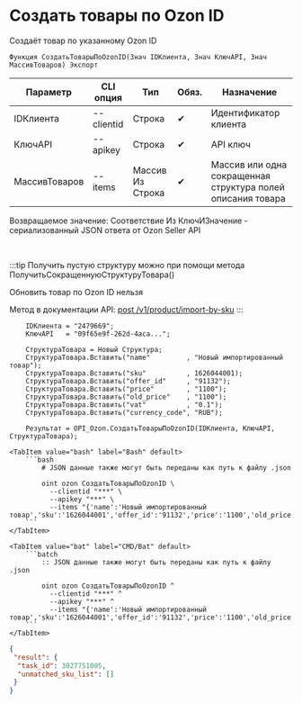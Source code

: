 ﻿---
sidebar_position: 7
description: Создать товары по Ozon ID и другие функции для работы с Ozon в Открытом пакете интеграций - бесплатной open-source библиотеке интеграций для 1С:Предприятие 8, OneScript и CLI
keywords: [1C, 1С, 1С:Предприятие, 1С:Предприятие 8.3, API, Интеграция, Сервисы, Обмен, OneScript, CLI, Ozon]
---


# Создать товары по Ozon ID
 Создаёт товар по указанному Ozon ID



`Функция СоздатьТоварыПоOzonID(Знач IDКлиента, Знач КлючAPI, Знач МассивТоваров) Экспорт`

  | Параметр | CLI опция | Тип | Обяз. | Назначение |
  |-|-|-|-|-|
  | IDКлиента | --clientid | Строка | &#x2714; | Идентификатор клиента |
  | КлючAPI | --apikey | Строка | &#x2714; | API ключ |
  | МассивТоваров | --items | Массив Из Строка | &#x2714; | Массив или одна сокращенная структура полей описания товара |

  
  Возвращаемое значение:   Соответствие Из КлючИЗначение - сериализованный JSON ответа от Ozon Seller API

<br/>

:::tip
Получить пустую структуру можно при помощи метода ПолучитьСокращеннуюСтруктуруТовара()

Обновить товар по Ozon ID нельзя

Метод в документации API: [post /v1/product/import-by-sku](https://docs.ozon.ru/api/seller/#operation/ProductAPI_ImportProductsBySKU)
:::
<br/>


```bsl title="Пример использования для 1С:Предприятие/OneScript"
    IDКлиента = "2479669";
    КлючAPI   = "09f65e9f-262d-4aca...";

    СтруктураТовара = Новый Структура;
    СтруктураТовара.Вставить("name"         , "Новый импортированный товар");
    СтруктураТовара.Вставить("sku"          , 1626044001);
    СтруктураТовара.Вставить("offer_id"     , "91132");
    СтруктураТовара.Вставить("price"        , "1100");
    СтруктураТовара.Вставить("old_price"    , "1100");
    СтруктураТовара.Вставить("vat"          , "0.1");
    СтруктураТовара.Вставить("currency_code", "RUB");

    Результат = OPI_Ozon.СоздатьТоварыПоOzonID(IDКлиента, КлючAPI, СтруктураТовара);
```
    

 <Tabs>
  
    <TabItem value="bash" label="Bash" default>
        ```bash
            # JSON данные также могут быть переданы как путь к файлу .json
            
            oint ozon СоздатьТоварыПоOzonID \
              --clientid "***" \
              --apikey "***" \
              --items "{'name':'Новый импортированный товар','sku':'1626044001','offer_id':'91132','price':'1100','old_price':'1100','vat':'0.1','currency_code':'RUB'}"
        ```
    </TabItem>
  
    <TabItem value="bat" label="CMD/Bat" default>
        ```batch
            :: JSON данные также могут быть переданы как путь к файлу .json
            
            oint ozon СоздатьТоварыПоOzonID ^
              --clientid "***" ^
              --apikey "***" ^
              --items "{'name':'Новый импортированный товар','sku':'1626044001','offer_id':'91132','price':'1100','old_price':'1100','vat':'0.1','currency_code':'RUB'}"
        ```
    </TabItem>
</Tabs>


```json title="Результат"
{
 "result": {
  "task_id": 3027751005,
  "unmatched_sku_list": []
 }
}
```
